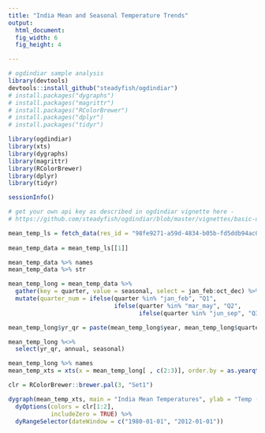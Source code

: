 ```yaml
---
title: "India Mean and Seasonal Temperature Trends"
output:
  html_document:
  fig_width: 6
  fig_height: 4

---
```


```r
# ogdindiar sample analysis
library(devtools)
devtools::install_github("steadyfish/ogdindiar")
# install.packages("dygraphs")
# install.packages("magrittr")
# install.packages("RColorBrewer")
# install.packages("dplyr")
# install.packages("tidyr")
```

```r
library(ogdindiar)
library(xts)
library(dygraphs)
library(magrittr)
library(RColorBrewer)
library(dplyr)
library(tidyr)

sessionInfo()

# get your own api key as described in ogdindiar vignette here - 
# https://github.com/steadyfish/ogdindiar/blob/master/vignettes/basic-usage-vignette.md

```

```r
mean_temp_ls = fetch_data(res_id = "98fe9271-a59d-4834-b05b-fd5ddb94ac01")
                            
mean_temp_data = mean_temp_ls[[1]]

mean_temp_data %>% names
mean_temp_data %>% str

mean_temp_long = mean_temp_data %>%
  gather(key = quarter, value = seasonal, select = jan_feb:oct_dec) %>%
  mutate(quarter_num = ifelse(quarter %in% "jan_feb", "Q1",
                              ifelse(quarter %in% "mar_may", "Q2",
                                     ifelse(quarter %in% "jun_sep", "Q3", "Q4"))))

mean_temp_long$yr_qr = paste(mean_temp_long$year, mean_temp_long$quarter_num)

mean_temp_long %<>% 
  select(yr_qr, annual, seasonal)

mean_temp_long %>% names
mean_temp_xts = xts(x = mean_temp_long[ , c(2:3)], order.by = as.yearqtr(mean_temp_long[ , 1]))

clr = RColorBrewer::brewer.pal(3, "Set1")
```


```r
dygraph(mean_temp_xts, main = "India Mean Temperatures", ylab = "Temp (C)") %>%
  dyOptions(colors = clr[1:2], 
            includeZero = TRUE) %>%
  dyRangeSelector(dateWindow = c("1980-01-01", "2012-01-01"))
```